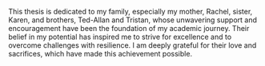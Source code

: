 This thesis is dedicated to my family, especially my mother, Rachel, sister, Karen, and brothers, Ted-Allan and Tristan, whose unwavering support and encouragement have been the foundation of my academic journey. Their belief in my potential has inspired me to strive for excellence and to overcome challenges with resilience. I am deeply grateful for their love and sacrifices, which have made this achievement possible.

